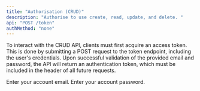 ```yaml
---
title: "Authorisation (CRUD)"
description: "Authorise to use create, read, update, and delete. "
api: "POST /token"
authMethod: "none"
---
```


To interact with the CRUD API, clients must first acquire an access token. This is done by submitting a POST request to the token endpoint, including the user's credentials. Upon successful validation of the provided email and password, the API will return an authentication token, which must be included in the header of all future requests.

<ParamField body="email" type="string" required>
  Enter your account email. 
</ParamField>

<ParamField path="param" type="string">
  Enter your account password. 
</ParamField>